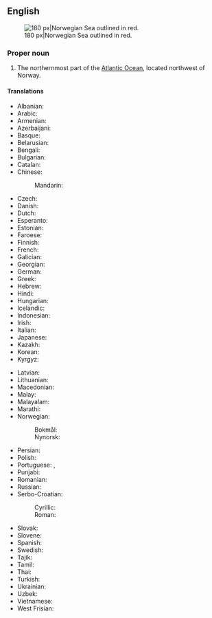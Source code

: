 ==English==
{{wikipedia}}
[[File:Europäisches Nordmeer mit Grenzen.png|thumb|right|180 px|Norwegian Sea outlined in red.]]

===Proper noun===
{{en-proper noun|head=[[Norwegian]] [[sea|Sea]]}}

# The northernmost part of the [[Atlantic Ocean]], located northwest of Norway.

====Translations====
{{trans-top|part of the Atlantic}}
* Albanian: {{t|sq|Deti Norvegjez}}
* Arabic: {{t|ar|بَحْر اَلنُّرْوِيج|m}}
* Armenian: {{t|hy|Նորվեգական ծով}}
* Azerbaijani: {{t|az|Norveç dənizi}}
* Basque: {{t|eu|Norvegiako itsasoa}}
* Belarusian: {{t|be|Нарвежскае мора|n}}
* Bengali: {{t|bn|নরওয়েজীয় সাগর}}
* Bulgarian: {{t|bg|Норвежко море|n}}
* Catalan: {{t|ca|mar de Noruega|m}}
* Chinese:
*: Mandarin: {{t|cmn|挪威海|tr=Nuówēi Hǎi}}
* Czech: {{t+|cs|Norské moře|n}}
* Danish: {{t|da|Norskehavet|n}}
* Dutch: {{t|nl|Noorse Zee|f}}
* Esperanto: {{t|eo|Norvega Maro}}
* Estonian: {{t|et|Norra meri}}
* Faroese: {{t|fo|Norskahavið|n}}
* Finnish: {{t|fi|Norjanmeri}}
* French: {{t|fr|mer de Norvège|f}}
* Galician: {{t|gl|Mar de Noruega|m}}
* Georgian: {{t|ka|ნორვეგიის ზღვა}}
* German: {{t+|de|Europäisches Nordmeer|n}}
* Greek: {{t|el|Νορβηγική Θάλασσα|f}}
* Hebrew: {{t|he|הים הנורווגי|m|tr=yám ha-norvégi}}
* Hindi: {{t|hi|नार्वेजियन सागर}}
* Hungarian: {{t+|hu|Norvég-tenger}}
* Icelandic: {{t|is|Noregshaf|n}}
* Indonesian: {{t|id|Laut Norwegia}}
* Irish: {{t|ga|Muir Ioruach|f|alt=an Mhuir Ioruach}}
* Italian: {{t|it|mare di Norvegia|f}}
* Japanese: {{t|ja|ノルウェー海|tr=Noruwē-kai}}
* Kazakh: {{t|kk|Норвег теңізі}}
* Korean: {{t|ko|노르웨이해}}
* Kyrgyz: {{t|ky|Норвег деңизи}}
{{trans-mid}}
* Latvian: {{t|lv|Norvēģu jūra|f}}
* Lithuanian: {{t|lt|Norvegijos jūra|f}}
* Macedonian: {{t|mk|Норвешко Море|n}}
* Malay: {{t|ms|Laut Norway}}
* Malayalam: {{t|ml|നോർവീജിയൻ കടൽ}}
* Marathi: {{t|mr|नॉर्वेजियन समुद्र}}
* Norwegian:
*: Bokmål: {{t|nb|Norskehavet|n}}
*: Nynorsk: {{t|nn|Norskehavet|n}}
* Persian: {{t|fa|دریای نروژ|tr=daryâ-ye norvež}}
* Polish: {{t+|pl|Morze Norweskie|n}}
* Portuguese: {{t|pt|Mar da Noruega|m}}, {{t|pt|Mar Norueguês|m}}
* Punjabi: {{t|pa|ਨਾਰਵੇਈ ਸਮੁੰਦਰ}}
* Romanian: {{t|ro|Marea Norvegiei|f}}
* Russian: {{t|ru|Норве́жское мо́ре|n}}
* Serbo-Croatian: 
*: Cyrillic: {{t|sh|Норвешко море|n}}
*: Roman: {{t|sh|Norveško more|n}}
* Slovak: {{t|sk|Nórske more|n}}
* Slovene: {{t|sl|Norveško morje|n}}
* Spanish: {{t|es|mar de Noruega|f}}
* Swedish: {{t|sv|Norska havet|n}}
* Tajik: {{t|tg|Баҳри Норвегия}}
* Tamil: {{t|ta|நோர்வீயக் கடல்}}
* Thai: {{t|th|ทะเลนอร์วีเจียน|tr=tá-lee nɔɔ-wee-jiian}}
* Turkish: {{t+|tr|Norveç Denizi}}
* Ukrainian: {{t|uk|Норвезьке море|n}}
* Uzbek: {{t|uz|Norvegiya denizi}}
* Vietnamese: {{t|vi|Biển Na Uy}}
* West Frisian: {{t|fy|Noarske See}}
{{trans-bottom}}

{{topics|en|Norway|Seas}}